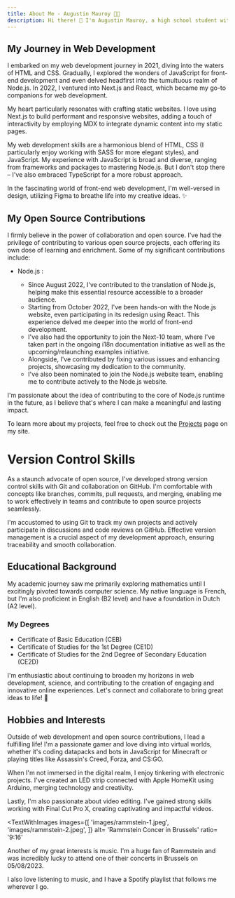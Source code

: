 ```yaml
---
title: About Me - Augustin Mauroy 👨‍💻
description: Hi there! 👋 I'm Augustin Mauroy, a high school student with a passion for the captivating world of web development. 🌐 Hailing from Belgium, I'm carving my path in the digital realm as a web developer.
---
```


## My Journey in Web Development

I embarked on my web development journey in 2021, diving into the waters of HTML and CSS. Gradually, I explored the wonders of JavaScript for front-end development and even delved headfirst into the tumultuous realm of Node.js. In 2022, I ventured into Next.js and React, which became my go-to companions for web development.

My heart particularly resonates with crafting static websites. I love using Next.js to build performant and responsive websites, adding a touch of interactivity by employing MDX to integrate dynamic content into my static pages.

My web development skills are a harmonious blend of HTML, CSS (I particularly enjoy working with SASS for more elegant styles), and JavaScript. My experience with JavaScript is broad and diverse, ranging from frameworks and packages to mastering Node.js. But I don't stop there – I've also embraced TypeScript for a more robust approach.

In the fascinating world of front-end web development, I'm well-versed in design, utilizing Figma to breathe life into my creative ideas. ✨

## My Open Source Contributions <FaOsi />

I firmly believe in the power of collaboration and open source. I've had the privilege of contributing to various open source projects, each offering its own dose of learning and enrichment. Some of my significant contributions include:

- Node.js <FaNodeJs />:
  - Since August 2022, I've contributed to the translation of Node.js, helping make this essential resource accessible to a broader audience.
  - Starting from October 2022, I've been hands-on with the Node.js website, even participating in its redesign using React. This experience delved me deeper into the world of front-end development.
  - I've also had the opportunity to join the Next-10 team, where I've taken part in the ongoing i18n documentation initiative as well as the upcoming/relaunching examples initiative.
  - Alongside, I've contributed by fixing various issues and enhancing projects, showcasing my dedication to the community.
  - I've also been nominated to join the Node.js website team, enabling me to contribute actively to the Node.js website.

I'm passionate about the idea of contributing to the core of Node.js runtime in the future, as I believe that's where I can make a meaningful and lasting impact.

To learn more about my projects, feel free to check out the [Projects](projects) page on my site.

# Version Control Skills <FaCodeBranch />

As a staunch advocate of open source, I've developed strong version control skills with Git and collaboration on GitHub. I'm comfortable with concepts like branches, commits, pull requests, and merging, enabling me to work effectively in teams and contribute to open source projects seamlessly.

I'm accustomed to using Git to track my own projects and actively participate in discussions and code reviews on GitHub. Effective version management is a crucial aspect of my development approach, ensuring traceability and smooth collaboration.

## Educational Background

My academic journey saw me primarily exploring mathematics until I excitingly pivoted towards computer science. My native language is French, but I'm also proficient in English (B2 level) and have a foundation in Dutch (A2 level).

### My Degrees <FaGraduationCap />

- Certificate of Basic Education (CEB)
- Certificate of Studies for the 1st Degree (CE1D)
- Certificate of Studies for the 2nd Degree of Secondary Education (CE2D)

I'm enthusiastic about continuing to broaden my horizons in web development, science, and contributing to the creation of engaging and innovative online experiences. Let's connect and collaborate to bring great ideas to life! 🚀

## Hobbies and Interests

Outside of web development and open source contributions, I lead a fulfilling life! I'm a passionate gamer and love diving into virtual worlds, whether it's coding datapacks and bots in JavaScript for Minecraft or playing titles like Assassin's Creed, Forza, and CS:GO.

When I'm not immersed in the digital realm, I enjoy tinkering with electronic projects. I've created an LED strip connected with Apple HomeKit using Arduino, merging technology and creativity.

Lastly, I'm also passionate about video editing. I've gained strong skills working with Final Cut Pro X, creating captivating and impactful videos.

<TextWithImages
  images={[
    'images/rammstein-1.jpeg',
    'images/rammstein-2.jpeg',
  ]}
  alt= 'Rammstein Concer in Brussels'
  ratio= '9:16'
>
Another of my great interests is music. I'm a huge fan of Rammstein and was incredibly lucky to attend one of their concerts in Brussels on 05/08/2023.

I also love listening to music, and I have a Spotify playlist that follows me wherever I go.

</TextWithImages>
